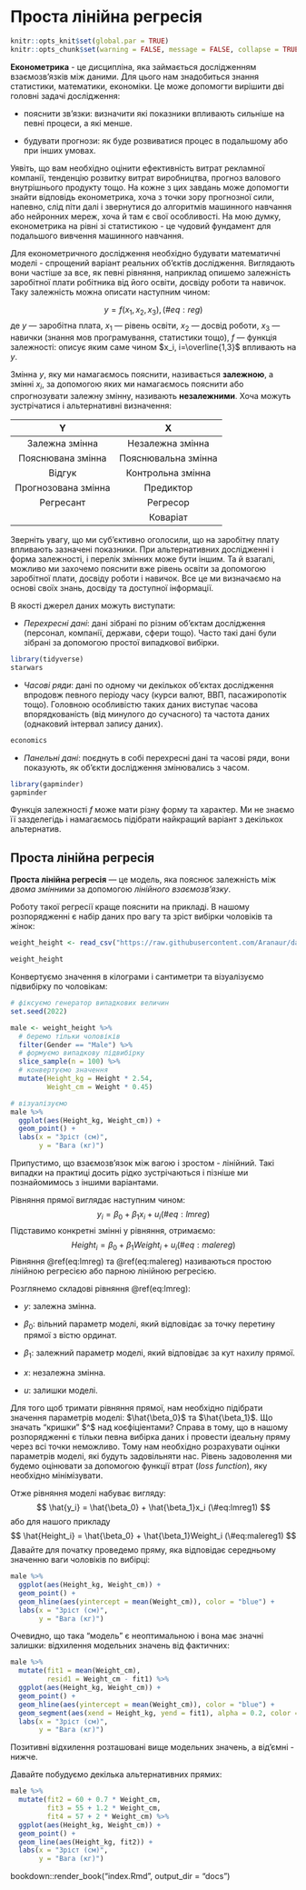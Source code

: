 # Проста лінійна регресія {#simple_regression}

```r
knitr::opts_knit$set(global.par = TRUE)
knitr::opts_chunk$set(warning = FALSE, message = FALSE, collapse = TRUE, out.width = '100%')
```

**Економетрика** - це дисципліна, яка займається дослідженням взаємозв'язків між даними. Для цього нам знадобиться знання статистики, математики, економіки. Це може допомогти вирішити дві головні задачі дослідження:

* пояснити зв'язки: визначити які показники впливають сильніше на певні процеси, а які менше.

* будувати прогнози: як буде розвиватися процес в подальшому або при інших умовах.

Уявіть, що вам необхідно оцінити ефективність витрат рекламної компанії, тенденцію розвитку витрат виробництва, прогноз валового внутрішнього продукту тощо. На кожне з цих завдань може допомогти знайти відповідь економетрика, хоча з точки зору прогнозної сили, напевно, слід піти далі і звернутися до алгоритмів машинного навчання або нейронних мереж, хоча й там є свої особливості. На мою думку, економетрика на рівні зі статистикою - це чудовий фундамент для подальшого вивчення машинного навчання.

Для економетричного дослідження необхідно будувати математичні моделі - спрощений варіант реальних об'єктів дослідження. Виглядають вони частіше за все, як певні рівняння, наприклад опишемо залежність заробітної плати робітника від його освіти, досвіду роботи та навичок. Таку залежність можна описати наступним чином:

$$
y = f(x_1, x_2, x_3),
(\#eq:reg)
$$
де
  $y$ --- заробітна плата,
  $x_1$ --- рівень освіти,
  $x_2$ --- досвід роботи,
  $x_3$ --- навички (знання мов програмування, статистики тощо),
  $f$ --- функція залежності: описує яким саме чином $x_i, i=\overline{1,3}$ впливають на $y$.
  
Змінна $y$, яку ми намагаємось пояснити, називається **залежною**, а змінні $x_i$, за допомогою яких ми намагаємось пояснити або спрогнозувати залежну змінну, називають **незалежними**. Хоча можуть зустрічатися і альтернативні визначення:

| **Y** 	| **X** 	|
|:---:	|:---:	|
| Залежна змінна 	| Незалежна змінна 	|
| Пояснювана змінна 	| Пояснювальна змінна 	|
| Відгук 	| Контрольна змінна 	|
| Прогнозована змінна 	| Предиктор 	|
| Регресант 	| Регресор 	|
|  	| Коваріат 	|

Зверніть увагу, що ми суб'єктивно оголосили, що на заробітну плату впливають зазначені показники. При альтернативних дослідженні і форма залежності, і перелік змінних може бути іншим. Та й взагалі, можливо ми захочемо пояснити вже рівень освіти за допомогою заробітної плати, досвіду роботи і навичок. Все це ми визначаємо на основі своїх знань, досвіду та доступної інформації.

В якості джерел даних можуть виступати:

* *Перехресні дані*: дані зібрані по різним об'єктам дослідження (персонал, компанії, держави, сфери тощо). Часто такі дані були зібрані за допомогою простої випадкової вибірки.
```r
library(tidyverse)
starwars
```

* *Часові ряди*: дані по одному чи декількох об'єктах дослідження впродовж певного періоду часу (курси валют, ВВП, пасажиропотік тощо). Головною особливістю таких даних виступає часова впорядкованість (від минулого до сучасного) та частота даних (однаковий інтервал запису даних).
```r
economics
```

* *Панельні дані*: поєднуть в собі перехресні дані та часові ряди, вони показують, як об'єкти дослідження змінювались з часом.
```r
library(gapminder)
gapminder
```

Функція залежності $f$ може мати різну форму та характер. Ми не знаємо її зазделегідь і намагаємось підібрати найкращий варіант з декількох альтернатив.


## Проста лінійна регресія
**Проста лінійна регресія** --- це модель, яка пояснює залежність між *двома змінними* за допомогою *лінійного взаємозв'язку*.

Роботу такої регресії краще пояснити на прикладі. В нашому розпорядженні є набір даних про вагу та зріст вибірки чоловіків та жінок:
```r
weight_height <- read_csv("https://raw.githubusercontent.com/Aranaur/datasets/main/datasets/weight-height.csv")

weight_height
```

Конвертуємо значення в кілограми і сантиметри та візуалізуємо підвибірку по чоловікам:
```r
# фіксуємо генератор випадкових величин
set.seed(2022)

male <- weight_height %>% 
  # беремо тільки чоловіків
  filter(Gender == "Male") %>%
  # формуємо випадкову підвибірку
  slice_sample(n = 100) %>% 
  # конвертуємо значення
  mutate(Height_kg = Height * 2.54,
         Weight_cm = Weight * 0.45)

# візуалізуємо
male %>% 
  ggplot(aes(Height_kg, Weight_cm)) +
  geom_point() +
  labs(x = "Зріст (см)",
       y = "Вага (кг)")
```

Припустимо, що взаємозв'язок між вагою і зростом - лінійний. Такі випадки на практиці досить рідко зустрічаються і пізніше ми познайомимось з іншими варіантами.

Рівняння прямої виглядає наступним чином:
$$
y_i = \beta_0 + \beta_1x_i + u_i
(\#eq:lmreg)
$$
Підставимо конкретні змінні у рівняння, отримаємо:
$$
Height_i = \beta_0 + \beta_1Weight_i + u_i
(\#eq:malereg)
$$
Рівняння \@ref(eq:lmreg) та \@ref(eq:malereg) називаються простою лінійною регресією або парною лінійною регресією.

Розглянемо складові рівняння \@ref(eq:lmreg):

* $y$: залежна змінна.

* $\beta_0$: вільний параметр моделі, який відповідає за точку перетину прямої з вістю ординат.

* $\beta_1$: залежний параметр моделі, який відповідає за кут нахилу прямої.

* $x$: незалежна змінна.

* $u$: залишки моделі.

Для того щоб тримати рівняння прямої, нам необхідно підібрати значення параметрів моделі: $\hat{\beta_0}$ та $\hat{\beta_1}$. Що значать "кришки" $^$ над коєфіціентами? Справа в тому, що в нашому розпорядженні є тільки певна вибірка даних і провести ідеальну пряму через всі точки неможливо. Тому нам необхідно розрахувати оцінки параметрів моделі, які будуть задовільняти нас. Рівень задоволення ми будемо оцінювати за допомогою функції втрат (*loss function*), яку необхідно мінімізувати.

Отже рівняння моделі набуває вигляду:
$$
\hat{y_i} = \hat{\beta_0} + \hat{\beta_1}x_i
(\#eq:lmreg1)
$$
або для нашого прикладу
$$
\hat{Height_i} = \hat{\beta_0} + \hat{\beta_1}Weight_i
(\#eq:malereg1)
$$
Давайте для початку проведемо пряму, яка відповідає середньому значенню ваги чоловіків по вибірці:
```r
male %>% 
  ggplot(aes(Height_kg, Weight_cm)) +
  geom_point() +
  geom_hline(aes(yintercept = mean(Weight_cm)), color = "blue") +
  labs(x = "Зріст (см)",
       y = "Вага (кг)")
```

Очевидно, що така "модель" є неоптимальною і вона має значні залишки: відхилення модельних значень від фактичних:
```r
male %>% 
  mutate(fit1 = mean(Weight_cm),
         resid1 = Weight_cm - fit1) %>% 
  ggplot(aes(Height_kg, Weight_cm)) +
  geom_point() +
  geom_hline(aes(yintercept = mean(Weight_cm)), color = "blue") +
  geom_segment(aes(xend = Height_kg, yend = fit1), alpha = 0.2, color = "red") + 
  labs(x = "Зріст (см)",
       y = "Вага (кг)")
```

Позитивні відхилення розташовані вище модельних значень, а від'ємні - нижче.

Давайте побудуємо декілька альтернативних прямих:
```r
male %>% 
  mutate(fit2 = 60 + 0.7 * Weight_cm,
         fit3 = 55 + 1.2 * Weight_cm,
         fit4 = 57 + 2 * Weight_cm) %>% 
  ggplot(aes(Height_kg, Weight_cm)) +
  geom_point() +
  geom_line(aes(Height_kg, fit2)) +
  labs(x = "Зріст (см)",
       y = "Вага (кг)")
```

bookdown::render_book("index.Rmd", output_dir = "docs")
